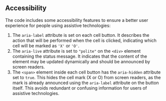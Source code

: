 ## Accessibility

The code includes some accessibility features to ensure a better user experience for people using assistive technologies:

1. The `aria-label` attribute is set on each cell button. It describes the action that will be performed when the cell is clicked, indicating which cell will be marked as `'X'` or `'O'`.
2. The `aria-live` attribute is set to `"polite"` on the `<div>` element containing the status message. It indicates that the content of the element may be updated dynamically and should be announced by screen readers.
3. The `<span>` element inside each cell button has the `aria-hidden` attribute set to `true`. This hides the cell mark (X or O) from screen readers, as the mark is already announced using the `aria-label` attribute on the button itself. This avoids redundant or confusing information for users of assistive technologies.
